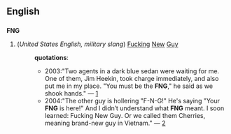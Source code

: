 ==English==
=== {{initialism}} ===
'''FNG'''
# (''United States English, military slang'') [[Fucking]] [[New]] [[Guy]]
#:'''quotations''':
#:*2003:"Two agents in a dark blue sedan were waiting for me. One of them, Jim Heekin, took charge immediately, and also put me in my place. "You must be the '''FNG'''," he said as we shook hands." &mdash; [http://www.twbookmark.com/features/jamespatterson/chapters/bigbadwolf5.html]
#:*2004:"The other guy is hollering "F-N-G!" He's saying "Your '''FNG''' is here!" And I didn’t understand what '''FNG''' meant. I soon learned: Fucking New Guy. Or we called them Cherries, meaning brand-new guy in Vietnam." &mdash; [http://www.nyfolklore.org/pubs/voic30-3-4/warstr.html]